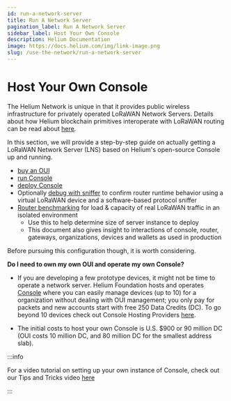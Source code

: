 ```yaml
---
id: run-a-network-server
title: Run A Network Server
pagination_label: Run A Network Server
sidebar_label: Host Your Own Console
description: Helium Documentation
image: https://docs.helium.com/img/link-image.png
slug: /use-the-network/run-a-network-server
---
```


# Host Your Own Console

The Helium Network is unique in that it provides public wireless infrastructure for privately
operated LoRaWAN Network Servers. Details about how Helium blockchain primitives interoperate with
LoRaWAN routing can be read about [here](/lorawan-on-helium).

In this section, we will provide a step-by-step guide on actually getting a LoRaWAN Network Server
(LNS) based on Helium's open-source Console up and running.

- [buy an OUI](/use-the-network/run-a-network-server/buy-an-oui)
- [run Console](/use-the-network/run-a-network-server/run-console)
- [deploy Console](/use-the-network/run-a-network-server/deploy-console)
- Optionally [debug with sniffer](/use-the-network/run-a-network-server/debug-with-sniffer) to
  confirm router runtime behavior using a virtual LoRaWAN device and a software-based protocol
  sniffer
- [Router benchmarking](/use-the-network/run-a-network-server/router-benchmarking) for load &
  capacity of real LoRaWAN traffic in an isolated environment
  - Use this to help determine size of server instance to deploy
  - This document also gives insight to interactions of console, router, gateways, organizations,
    devices and wallets as used in production

Before pursuing this configuration though, it is worth considering.

**Do I need to own my own OUI and operate my own Console?**

- If you are developing a few prototype devices, it might not be time to operate a network server.
  Helium Foundation hosts and operates [Console](/use-the-network/console) where you can easily
  manage devices (up to 10) for a organization without dealing with OUI management; you only pay for
  packets and new accounts start with free 250 Data Credits (DC). To go beyond 10 devices check out
  Console Hosting Providers [here](/use-the-network/console/hosting-providers).

- The initial costs to host your own Console is U.S. $900 or 90 million DC (OUI costs 10 million DC,
  and 80 million DC for the smallest address slab).

:::info

For a video tutorial on setting up your own instance of Console, check out our Tips and Tricks video
[here](https://www.youtube.com/watch?v=rVb5gfE_vs8)

:::
